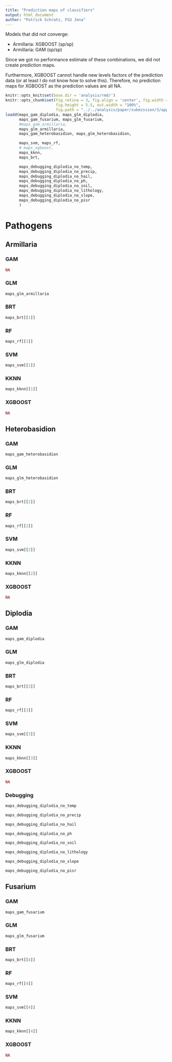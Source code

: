 ```yaml
---
title: "Prediction maps of classifiers"
output: html_document
author: "Patrick Schratz, FSU Jena"
---
```


Models that did not converge:

- Armillaria: XGBOOST (sp/sp)
- Armillaria: GAM     (sp/sp)

Since we got no performance estimate of these combinations, we did not create prediction maps.

Furthermore, XGBOOST cannot handle new levels factors of the prediction data (or at least I do not know how to solve this).
Therefore, no prediction maps for XGBOOST as the prediction values are all NA.

```r
knitr::opts_knit$set(base.dir = 'analysis/rmd/')
knitr::opts_chunk$set(fig.retina = 3, fig.align = 'center', fig.width = 8.5, 
                      fig.height = 5.5, out.width = "100%",
                      fig.path = "../../analysis/paper/submission/3/appendices/")
loadd(maps_gam_diplodia, maps_glm_diplodia,
      maps_gam_fusarium, maps_glm_fusarium,
      #maps_gam_armillaria,
      maps_glm_armillaria,
      maps_gam_heterobasidion, maps_glm_heterobasidion,

      maps_svm, maps_rf,
      # maps_xgboost,
      maps_kknn,
      maps_brt,

      maps_debugging_diplodia_no_temp,
      maps_debugging_diplodia_no_precip,
      maps_debugging_diplodia_no_hail,
      maps_debugging_diplodia_no_ph,
      maps_debugging_diplodia_no_soil,
      maps_debugging_diplodia_no_lithology,
      maps_debugging_diplodia_no_slope,
      maps_debugging_diplodia_no_pisr
      )
```

# Pathogens {.tabset .tabset-fade}

## Armillaria

### GAM

```r
NA
```

### GLM

```r
maps_glm_armillaria
```

### BRT

```r
maps_brt[[1]]
```

### RF

```r
maps_rf[[1]]
```

### SVM

```r
maps_svm[[1]]
```

### KKNN

```r
maps_kknn[[1]]
```

### XGBOOST

```r
NA
```

## Heterobasidion

### GAM

```r
maps_gam_heterobasidion
```

### GLM

```r
maps_glm_heterobasidion
```

### BRT

```r
maps_brt[[2]]
```

### RF

```r
maps_rf[[2]]
```

### SVM

```r
maps_svm[[2]]
```

### KKNN

```r
maps_kknn[[2]]
```

### XGBOOST

```r
NA
```


## Diplodia

### GAM

```r
maps_gam_diplodia
```

### GLM

```r
maps_glm_diplodia
```

### BRT

```r
maps_brt[[3]]
```

### RF

```r
maps_rf[[3]]
```

### SVM

```r
maps_svm[[3]]
```

### KKNN

```r
maps_kknn[[3]]
```

### XGBOOST

```r
NA
```

### Debugging

```r
maps_debugging_diplodia_no_temp
```

```r
maps_debugging_diplodia_no_precip
```

```r
maps_debugging_diplodia_no_hail
```

```r
maps_debugging_diplodia_no_ph
```

```r
maps_debugging_diplodia_no_soil
```

```r
maps_debugging_diplodia_no_lithology
```

```r
maps_debugging_diplodia_no_slope
```

```r
maps_debugging_diplodia_no_pisr
```

## Fusarium

### GAM

```r
maps_gam_fusarium
```

### GLM

```r
maps_glm_fusarium
```

### BRT

```r
maps_brt[[4]]
```

### RF

```r
maps_rf[[4]]
```

### SVM

```r
maps_svm[[4]]
```

### KKNN

```r
maps_kknn[[4]]
```

### XGBOOST

```r
NA
```
